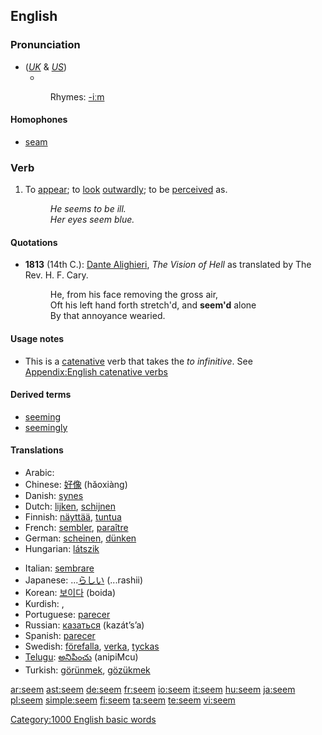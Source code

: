 ==English==

{{rank|character|taking|information|467|seem|book|story|deep}}

===Pronunciation===
*(''[[Received Pronunciation|UK]]'' & ''[[General American|US]]'') {{IPA|/siːm/}}
**{{audio|en-us-seem.ogg|Audio (US)}}
*:Rhymes: [[Rhymes:English:-iːm|-iːm]]

====Homophones====
*[[seam]]

===Verb===
{{en-verb}}

# To [[appear]]; to [[look]] [[outwardly]]; to be [[perceive]]d as.
#: ''He seems to be ill.''
#: ''Her eyes seem blue.''

====Quotations====
*'''1813''' (14th C.): [[w:Dante Alighieri|Dante Alighieri]], ''The Vision of Hell'' as translated by The Rev. H. F. Cary.
*:He, from his face removing the gross air,<br>Oft his left hand forth stretch'd, and '''seem'd''' alone<br>By that annoyance wearied.

====Usage notes====
* This is a [[catenative]] verb that takes the ''to infinitive''. See [[Appendix:English catenative verbs]]

====Derived terms====
*[[seeming]]
*[[seemingly]]

====Translations====
{{trans-top|to appear}}
*Arabic: {{ARchar|[[يبدو]]}} {{IPAchar|(yábdu)}}
*Chinese: [[好像]] (hǎoxiàng)
*Danish: [[synes]]
*Dutch: [[lijken]], [[schijnen]]
*Finnish: [[näyttää]], [[tuntua]]
*French: [[sembler]], [[paraître]]
*German: [[scheinen]], [[dünken]]
*Hungarian: [[látszik]]
{{trans-mid}}
*Italian: [[sembrare]]
*Japanese: ...[[らしい]] (...rashii)
*Korean: [[보이다]] (boida)
*Kurdish: {{KUchar|[[دیاره‌]]}}, {{KUchar|[[وا دیاره‌]]}}
*Portuguese: [[parecer]]
*Russian: [[казаться]] (kazát’s’a)
*Spanish: [[parecer]]
*Swedish: [[förefalla]], [[verka]], [[tyckas]]
*[[Telugu]]: [[అనిపించు]] (anipiMcu)
*Turkish: [[görünmek]], [[gözükmek]]
{{trans-bottom}}

[[Category:1000 English basic words]]

[[ar:seem]]
[[ast:seem]]
[[de:seem]]
[[fr:seem]]
[[io:seem]]
[[it:seem]]
[[hu:seem]]
[[ja:seem]]
[[pl:seem]]
[[simple:seem]]
[[fi:seem]]
[[ta:seem]]
[[te:seem]]
[[vi:seem]]